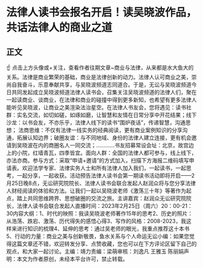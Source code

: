 # 法律人读书会报名开启！读吴晓波作品，共话法律人的商业之道
## 正文
☝ 点击上方头像或+关注，查看作者往期文章~商业与法律，从来都是水大鱼大的关系。法律是商业繁荣的基础，商业是法律创新的动力。法律人认可商业之美，崇尚自我奋斗，乐意奉献共享，与吴晓波频道志同道合。于是，无讼与吴晓波频道今日共同发起成立吴晓波频道法律人读书会，召集关注吴晓波频道的法律人们，聚在一起读商业、谈商业，在法律和商业的碰撞中得到更多新知，也希望有更多法律人能听见吴晓波，让商业之美渲染法治星空。在法律人书友会，您将遇见：读书社群：实名交流，如切如磋，如琢如磨，让智慧和友情在日常分享中开花结果；线下沙龙：以书会友，不亦乐乎，法律人线下的读书“围炉夜话”，传递智慧，沟通思想； 法商思维：不仅有法律一线实务的经典阅读，更有商业案例知识的分享沟通，拓展认知边界；破圈友谊：与不同地域、身份的法律人建立连接，更有机会邀请到吴晓波在内的商圈名人一同交流；…………书友招募常设会址：北京，故宫边上的小院，红墙青瓦，四季皆宜。面向人群：全国的法律人都可参与，线上线下，亦法亦商。参与方式：采取“申请+邀请”的方式加入，扫描下方海报二维码填写申请表。欢迎法学专家、法律实务人士和所有法律人加入我们，一起读书，一起思考，一起分享，一起收获。活动预告法律人读书会第一期读书活动即将开启——2月25日晚8点，无讼研究院院长、法律人读书会联合发起人赵润众将与您分享法律人财经阅读的体验和方法。让我们一起以吴晓波老师《激荡三十年》等著作为起点，踏上共同思维跨界、思想破圈的交流之旅。主讲嘉宾：赵润众无讼研究院院长，法律人读书会联合发起人直播时间：2023年2月25日（周六）20：00-21：30内容大纲：1、时代的映照：我读吴晓波老师著作15年的思考2、历史的照片：从浩荡、跌宕、激荡、历代得失的感悟心得3、写作的风格：2008-2023，我这样来进行知识的梳理4、延伸的思考：通过吴老师的眼光，我重点推荐这十本书5、行动的力量：商业之美与创新敬畏，鱼水关系与个人命运无讼小编：如果您觉得这篇文章还不错，欢迎转发分享、点赞收藏，您也可以在下方评论区留下自己的观点，和大家一起讨论。主编：靖力责编：梁萌审核：刘逸凡 王雅玉 陈丽娟声明：本文为作者原创，未经本平台许可，禁止转载。